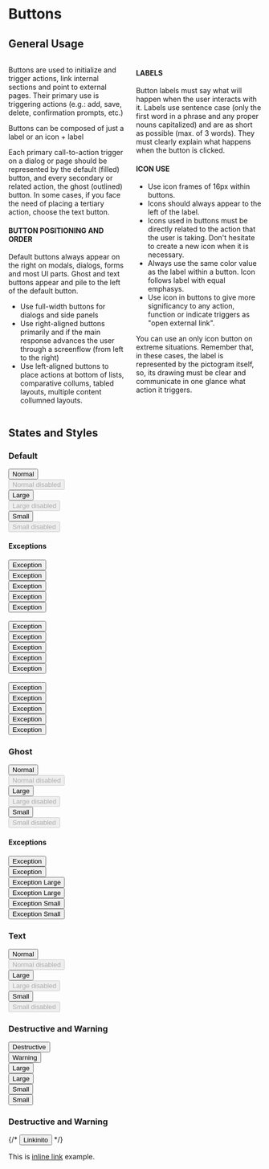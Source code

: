 

<Meta title="Components | Button" component={Button} />

# Buttons

## General Usage

<div class="columns">
  <div class="column">
    <p>Buttons are used to initialize and trigger actions, link internal sections and point to external pages. Their primary use is triggering actions (e.g.: add, save, delete, confirmation prompts, etc.)</p>
    <p>Buttons can be composed of just a label or an icon + label</p>
    <p>Each primary call-to-action trigger on a dialog or page should be represented by the default (filled) button, and every secondary or related action, the ghost (outlined) button. In some cases, if you face the need of placing a tertiary action, choose the text button.</p>
    <h4>BUTTON POSITIONING AND ORDER</h4>
    <p>Default buttons always appear on the right on modals, dialogs, forms and most UI parts. Ghost and text buttons appear and pile to the left of the default button.</p>
    <ul>
      <li>Use full-width buttons for dialogs and side panels</li>
      <li>Use right-aligned buttons primarily and if the main response advances the user through a screenflow (from left to the right)</li>
      <li>Use left-aligned buttons to place actions at bottom of lists, comparative collums, tabled layouts, multiple content collumned layouts.</li>
    </ul>
  </div>
  <div class="column">
    <h4>LABELS</h4>
    <p>Button labels must say what will happen when the user interacts with it. Labels use sentence case (only the first word in a phrase and any proper nouns capitalized) and are as short as possible (max. of 3 words). They must clearly explain what happens when the button is clicked.</p>
    <h4>ICON USE</h4>
    <ul>
      <li>Use icon frames of 16px within buttons.</li>
      <li>Icons should always appear to the left of the label.</li>
      <li>Icons used in buttons must be directly related to the action that the user is taking. Don't hesitate to create a new icon when it is necessary.</li>
      <li>Always use the same color value as the label within a button. Icon follows label with equal emphasys.</li>
      <li>Use icon in buttons to give more significancy to any action, function or indicate triggers as "open external link".</li>
    </ul>
    <p>You can use an only icon button on extreme situations. Remember that, in these cases, the label is represented by the pictogram itself, so, its drawing must be clear and communicate in one glance what action it triggers.</p>
  </div>
</div>

## States and Styles

### Default

<Preview>
  <Story name="Default Button">
    <Fragment>
      <div className="doc-buttons">
      <Button>Normal</Button>
      </div>
      <div className="doc-buttons">
      <Button disabled>Normal disabled</Button>
      </div>
      <div className="doc-buttons">
        <Button size="large">Large</Button>
      </div>
      <div className="doc-buttons">
        <Button size="large" disabled>Large disabled</Button>
      </div>
      <div className="doc-buttons">
        <Button size="small">Small</Button>
      </div>
      <div className="doc-buttons">
        <Button size="small" disabled>Small disabled</Button>
      </div>
    </Fragment>
  </Story>
</Preview>

#### Exceptions

<Preview>
  <Story name="Default Button Exceptions">
    <Fragment>
      <div className="doc-buttons">
        <Button exception="dark">Exception</Button>
      </div>
      <div className="doc-buttons doc-buttons--warning">
        <Button exception="dark-warning">Exception</Button>
      </div>
      <div className="doc-buttons doc-buttons--light">
        <Button exception="light">Exception</Button>
      </div>
      <div className="doc-buttons doc-buttons--destructive">
        <Button exception="light-destructive">Exception</Button>
      </div>
      <div className="doc-buttons doc-buttons--confirmation">
        <Button exception="light-confirmation">Exception</Button>
      </div><br/>
      <div className="doc-buttons">
        <Button size="large" exception="dark">Exception</Button>
      </div>
      <div className="doc-buttons doc-buttons--warning">
        <Button size="large" exception="dark-warning">Exception</Button>
      </div>
      <div className="doc-buttons doc-buttons--light">
        <Button size="large" exception="light">Exception</Button>
      </div>
      <div className="doc-buttons doc-buttons--destructive">
        <Button size="large" exception="light-destructive">Exception</Button>
      </div>
      <div className="doc-buttons doc-buttons--confirmation">
        <Button size="large" exception="light-confirmation">Exception</Button>
      </div><br/>
      <div className="doc-buttons">
        <Button size="small" exception="dark">Exception</Button>
      </div>
      <div className="doc-buttons doc-buttons--warning">
        <Button size="small" exception="dark-warning">Exception</Button>
      </div>
      <div className="doc-buttons doc-buttons--light">
        <Button size="small" exception="light">Exception</Button>
      </div>
      <div className="doc-buttons doc-buttons--destructive">
        <Button size="small" exception="light-destructive">Exception</Button>
      </div>
      <div className="doc-buttons doc-buttons--confirmation">
        <Button size="small" exception="light-confirmation">Exception</Button>
      </div>
    </Fragment>
  </Story>
</Preview>


### Ghost

<Preview>
  <Story name="Ghost Button">
    <Fragment>
      <div className="doc-buttons">
        <Button type="ghost">Normal</Button>
      </div>
      <div className="doc-buttons">
        <Button type="ghost" disabled>Normal disabled</Button>
      </div>
      <div className="doc-buttons">
        <Button type="ghost" size="large">Large</Button>
      </div>
      <div className="doc-buttons">
        <Button type="ghost" size="large" disabled>Large disabled</Button>
      </div>
      <div className="doc-buttons">
        <Button type="ghost" size="small">Small</Button>
      </div>
      <div className="doc-buttons">
        <Button type="ghost" size="small" disabled>Small disabled</Button>
      </div>
    </Fragment>
  </Story>
</Preview>

#### Exceptions

<Preview>
  <Story name="Ghost Button Exceptions">
    <Fragment>
      <div className="doc-buttons doc-buttons--light">
        <Button type="ghost" exception="ghost-light">Exception</Button>
      </div>
      <div className="doc-buttons">
        <Button type="ghost" exception="ghost-dark">Exception</Button>
      </div>
      <div className="doc-buttons doc-buttons--light">
        <Button type="ghost" size="large" exception="ghost-light">Exception Large</Button>
      </div>
      <div className="doc-buttons">
        <Button type="ghost" size="large" exception="ghost-dark">Exception Large</Button>
      </div>
      <div className="doc-buttons doc-buttons--light">
        <Button type="ghost" size="small" exception="ghost-light">Exception Small</Button>
      </div>
      <div className="doc-buttons">
        <Button type="ghost" size="small" exception="ghost-dark">Exception Small</Button>
      </div>
    </Fragment>
  </Story>
</Preview>

### Text

<Preview>
  <Story name="Text Button">
    <Fragment>
      <div className="doc-buttons">
        <Button type="text">Normal</Button>
      </div>
      <div className="doc-buttons">
        <Button type="text" disabled>Normal disabled</Button>
      </div>
      <div className="doc-buttons">
        <Button type="text" size="large">Large</Button>
      </div>
      <div className="doc-buttons">
        <Button type="text" size="large" disabled>Large disabled</Button>
      </div>
      <div className="doc-buttons">
        <Button type="text" size="small">Small</Button>
      </div>
      <div className="doc-buttons">
        <Button type="text" size="small" disabled>Small disabled</Button>
      </div>
    </Fragment>
  </Story>
</Preview>

### Destructive and Warning

<Preview>
  <Story name="Destructive Button">
    <Fragment>
      <div className="doc-buttons">
        <Button type="destructive">Destructive</Button>
      </div>
      <div className="doc-buttons">
        <Button type="warning">Warning</Button>
      </div>
      <div className="doc-buttons">
        <Button type="destructive" size="large">Large</Button>
      </div>
      <div className="doc-buttons">
        <Button type="warning" size="large">Large</Button>
      </div>
      <div className="doc-buttons">
        <Button type="destructive" size="small">Small</Button>
      </div>
      <div className="doc-buttons">
        <Button type="warning" size="small">Small</Button>
      </div>
    </Fragment>
  </Story>
</Preview>

### Destructive and Warning

<Preview>
  <Story name="Link Button">
    <Fragment>
      {/* <Button type="link">Linkinito</Button> */}
      <p>This is <a class="" href="">inline link</a> example.</p>
    </Fragment>
  </Story>
</Preview>